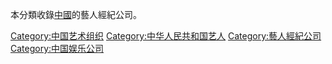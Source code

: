 本分類收錄[[中國|中國]]的藝人經紀公司。

[[Category:中国艺术组织|Category:中国艺术组织]]
[[Category:中华人民共和国艺人|Category:中华人民共和国艺人]]
[[Category:藝人經紀公司|Category:藝人經紀公司]]
[[Category:中国娱乐公司|Category:中国娱乐公司]]